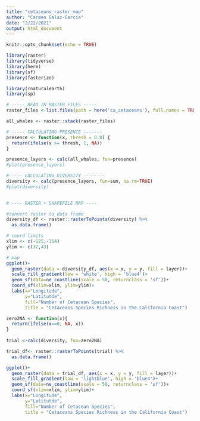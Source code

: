 ```yaml
---
title: "cetaceans_raster_map"
author: "Carmen Galaz-García"
date: "2/22/2021"
output: html_document
---
```


```r
knitr::opts_chunk$set(echo = TRUE)

library(raster)
library(tidyverse)
library(here)
library(sf)
library(fasterize)

library(rnaturalearth)
library(sp)
```


```r
# ----- READ IN RASTER FILES -----
raster_files <-list.files(path = here('ca_cetaceans'), full.names = TRUE)

all_whales <- raster::stack(raster_files)

```


```r
# ----- CALCULATING PRESENCE -------
presence <- function(x, thresh = 0.8) {
  return(ifelse(x >= thresh, 1, NA))
}

presence_layers <- calc(all_whales, fun=presence)
#plot(presence_layers)

#----- CALCULATING DIVERSITY --------
diversity <- calc(presence_layers, fun=sum, na.rm=TRUE)
#plot(diversity)
  
```



```r
# ---- RASTER + SHAPEFILE MAP ----

#convert raster to data frame
diversity_df <- raster::rasterToPoints(diversity) %>%
  as.data.frame()

# coord limits
xlim <- c(-125,-114)
ylim <- c(32,43) 

# map
ggplot()+
  geom_raster(data = diversity_df, aes(x = x, y = y, fill = layer))+  
  scale_fill_gradient(low = 'white', high = 'blue4')+
  geom_sf(data=ne_coastline(scale = 50, returnclass = 'sf'))+
  coord_sf(xlim=xlim, ylim=ylim)+
  labs(x="Longitude",
       y="Latitutde",
       fill="Number of Cetacean Species",
       title = "Cetaceans Species Richness in the California Coast")
```


```r
zero2NA <- function(x){
  return(ifelse(x==0, NA, x))
}
  
trial <-calc(diversity, fun=zero2NA)

trial_df<- raster::rasterToPoints(trial) %>%
  as.data.frame()

ggplot()+
  geom_raster(data = trial_df, aes(x = x, y = y, fill = layer))+  
  scale_fill_gradient(low = 'lightblue', high = 'blue4')+
  geom_sf(data=ne_coastline(scale = 50, returnclass = 'sf'))+
  coord_sf(xlim=xlim, ylim=ylim)+
  labs(x="Longitude",
       y="Latitutde",
       fill="Number of Cetacean Species",
       title = "Cetaceans Species Richness in the California Coast")
```